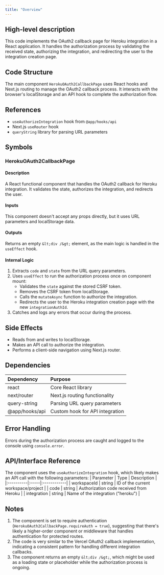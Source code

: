 ```yaml
---
title: "Overview"
---
```


## High-level description
This code implements the OAuth2 callback page for Heroku integration in a React application. It handles the authorization process by validating the received state, authorizing the integration, and redirecting the user to the integration creation page.

## Code Structure
The main component `HerokuOAuth2CallbackPage` uses React hooks and Next.js routing to manage the OAuth2 callback process. It interacts with the browser's localStorage and an API hook to complete the authorization flow.

## References
- `useAuthorizeIntegration` hook from `@app/hooks/api`
- Next.js `useRouter` hook
- `queryString` library for parsing URL parameters

## Symbols

### HerokuOAuth2CallbackPage
#### Description
A React functional component that handles the OAuth2 callback for Heroku integration. It validates the state, authorizes the integration, and redirects the user.

#### Inputs
This component doesn't accept any props directly, but it uses URL parameters and localStorage data.

#### Outputs
Returns an empty `&lt;div /&gt;` element, as the main logic is handled in the `useEffect` hook.

#### Internal Logic
1. Extracts `code` and `state` from the URL query parameters.
2. Uses `useEffect` to run the authorization process once on component mount:
   - Validates the `state` against the stored CSRF token.
   - Removes the CSRF token from localStorage.
   - Calls the `mutateAsync` function to authorize the integration.
   - Redirects the user to the Heroku integration creation page with the new `integrationAuthId`.
3. Catches and logs any errors that occur during the process.

## Side Effects
- Reads from and writes to localStorage.
- Makes an API call to authorize the integration.
- Performs a client-side navigation using Next.js router.

## Dependencies
| Dependency | Purpose |
|:-----------|:--------|
| react | Core React library |
| next/router | Next.js routing functionality |
| query-string | Parsing URL query parameters |
| @app/hooks/api | Custom hook for API integration |

## Error Handling
Errors during the authorization process are caught and logged to the console using `console.error`.

## API/Interface Reference
The component uses the `useAuthorizeIntegration` hook, which likely makes an API call with the following parameters:
| Parameter | Type | Description |
|:----------|:-----|:------------|
| workspaceId | string | ID of the current workspace/project |
| code | string | Authorization code received from Heroku |
| integration | string | Name of the integration ("heroku") |

## Notes
1. The component is set to require authentication (`HerokuOAuth2CallbackPage.requireAuth = true`), suggesting that there's likely a higher-order component or middleware that handles authentication for protected routes.
2. The code is very similar to the Vercel OAuth2 callback implementation, indicating a consistent pattern for handling different integration callbacks.
3. The component returns an empty `&lt;div /&gt;`, which might be used as a loading state or placeholder while the authorization process is ongoing.